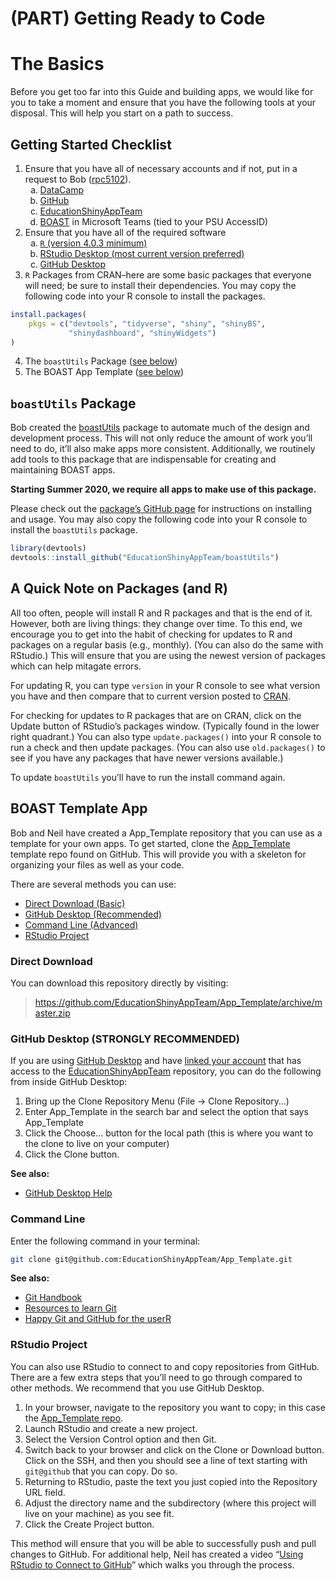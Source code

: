 # (PART) Getting Ready to Code {-}

# The Basics {#basics}

Before you get too far into this Guide and building apps, we would like for you to take a moment and ensure that you have the following tools at your disposal. This will help you start on a path to success.

## Getting Started Checklist {#checklist}

1. Ensure that you have all of necessary accounts and if not, put in a request to Bob ([rpc5102](mailto:rpc5102@psu.edu)).  
    a. [DataCamp](https://www.datacamp.com/)  
    b. [GitHub](https://github.com/)  
    c. [EducationShinyAppTeam](https://github.com/EducationShinyAppTeam) 
    d. [BOAST](https://teams.microsoft.com/l/team/19%3a8423bc25992a4451952d8312b497324d%40thread.skype/conversations?groupId=a83c9d1b-6bcc-46f4-aa25-82b2fad862ec&tenantId=7cf48d45-3ddb-4389-a9c1-c115526eb52e) in Microsoft Teams (tied to your PSU AccessID)
2. Ensure that you have all of the required software  
    a. [`R` (version 4.0.3 minimum)](https://cloud.r-project.org/) 
    b. [RStudio Desktop (most current version preferred)](https://rstudio.com/products/rstudio/download/#download)
    c. [GitHub Desktop](https://desktop.github.com/)
3. `R` Packages from CRAN--here are some basic packages that everyone will need; be sure to install their dependencies. You may copy the following code into your R console to install the packages.

```r
install.packages(
    pkgs = c("devtools", "tidyverse", "shiny", "shinyBS", 
             "shinydashboard", "shinyWidgets")
)
```

4. The `boastUtils` Package ([see below](#boastUtils))
5. The BOAST App Template ([see below](#templateApp))

## `boastUtils` Package{#boastUtils}

Bob created the [boastUtils](https://github.com/EducationShinyAppTeam/boastUtils) package to automate much of the design and development process. This will not only reduce the amount of work you'll need to do, it'll also make apps more consistent. Additionally, we routinely add tools to this package that are indispensable for creating and maintaining BOAST apps.
 
__Starting Summer 2020, we require all apps to make use of this package.__

Please check out the [package's GitHub page](https://github.com/EducationShinyAppTeam/boastUtils) for instructions on installing and usage. You may also copy the following code into your R console to install the `boastUtils` package.

```r
library(devtools)
devtools::install_github("EducationShinyAppTeam/boastUtils")
```

## A Quick Note on Packages (and R)

All too often, people will install R and R packages and that is the end of it. However, both are living things: they change over time. To this end, we encourage you to get into the habit of checking for updates to R and packages on a regular basis (e.g., monthly). (You can also do the same with RStudio.) This will ensure that you are using the newest version of packages which can help mitagate errors.

For updating R, you can type `version` in your R console to see what version you have and then compare that to current version posted to [CRAN](https://cran.r-project.org/).

For checking for updates to R packages that are on CRAN, click on the Update button of RStudio's packages window. (Typically found in the lower right quadrant.) You can also type `update.packages()` into your R console to run a check and then update packages. (You can also use `old.packages()` to see if you have any packages that have newer versions available.)

To update `boastUtils` you'll have to run the install command again. 

## BOAST Template App{#templateApp}

Bob and Neil have created a App_Template repository that you can use as a template for your own apps. To get started, clone the [App\_Template](https://github.com/EducationShinyAppTeam/App_Template) template repo found on GitHub. This will provide you with a skeleton for organizing your files as well as your code.

There are several methods you can use:

- [Direct Download (Basic)](#direct-download)
- [GitHub Desktop (Recommended)](#github-desktop)
- [Command Line (Advanced)](#command-line)
- [RStudio Project](#rstudio-project)

### Direct Download

You can download this repository directly by visiting:

> <https://github.com/EducationShinyAppTeam/App_Template/archive/master.zip>

### GitHub Desktop (STRONGLY RECOMMENDED)

If you are using [GitHub Desktop](https://desktop.github.com/) and have [linked your account](https://help.github.com/en/desktop/getting-started-with-github-desktop/authenticating-to-github) that has access to the [EducationShinyAppTeam](https://github.com/EducationShinyAppTeam) repository, you can do the following from inside GitHub Desktop:  

1. Bring up the Clone Repository Menu (File -> Clone Repository...)  
2. Enter App\_Template in the search bar and select the option that says App\_Template
3. Click the Choose... button for the local path (this is where you want to the clone to live on your computer)
4. Click the Clone button.

**See also:**

- [GitHub Desktop Help](https://help.github.com/en/desktop)


### Command Line

Enter the following command in your terminal:

```bash
git clone git@github.com:EducationShinyAppTeam/App_Template.git
```

**See also:**

- [Git Handbook](https://guides.github.com/introduction/git-handbook/)
- [Resources to learn Git](https://try.github.io/)
- [Happy Git and GitHub for the userR](https://happygitwithr.com/)

### RStudio Project {#rstudio-project}

You can also use RStudio to connect to and copy repositories from GitHub. There are a few extra steps that you'll need to go through compared to other methods. We recommend that you use GitHub Desktop.

1. In your browser, navigate to the repository you want to copy; in this case the [App\_Template repo](https://github.com/EducationShinyAppTeam/App_Template).
2. Launch RStudio and create a new project.
3. Select the Version Control option and then Git.
4. Switch back to your browser and click on the Clone or Download button. Click on the SSH, and then you should see a line of text starting with `git@github` that you can copy. Do so.
5. Returning to RStudio, paste the text you just copied into the Repository URL field.
6. Adjust the directory name and the subdirectory (where this project will live on your machine) as you see fit.
7. Click the Create Project button.

This method will ensure that you will be able to successfully push and pull changes to GitHub. For additional help, Neil has created a video "[Using RStudio to Connect to GitHub](https://youtu.be/IK0SiEz5vjs)" which walks you through the process.
